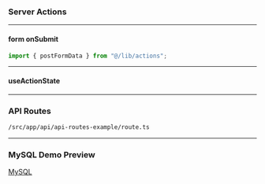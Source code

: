 
### Server Actions  
---

#### form onSubmit
```javascript
import { postFormData } from "@/lib/actions";
```
<ServerActions />

---

#### useActionState  
<ServerActions2 />

---

### API Routes
```bash
/src/app/api/api-routes-example/route.ts
```
<ApiRoutes />

---

### MySQL Demo Preview  

[MySQL](/example/mysql)
<Demo />
